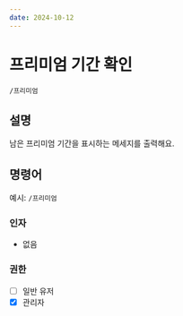 ```yaml
---
date: 2024-10-12
---
```


# 프리미엄 기간 확인
```/프리미엄```

## 설명
남은 프리미엄 기간을 표시하는 메세지를 출력해요.

## 명령어
예시: ```/프리미엄```

### 인자
* 없음

### 권한
* [ ] 일반 유저
* [x] 관리자